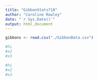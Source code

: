```yaml
---
title: "GibbonStats710"
author: "Caroline Rowley"
date: "`r Sys.Date()`"
output: html_document
---
```


```r
gibbons <- read.csv("./GibbonData.csv")
```

```r
#hi
#x2
#x3
```

```r
#hi
#x2
#x3
```